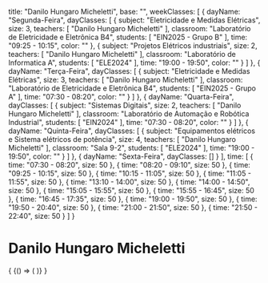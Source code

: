   title: "Danilo Hungaro Micheletti",
  base: "",
  weekClasses: [
    {
      dayName: "Segunda-Feira",
      dayClasses: [
        {
          subject: "Eletricidade e Medidas Elétricas",
          size: 3,
          teachers: [
            "Danilo Hungaro Micheletti"
          ],
          classroom: "Laboratório de Eletricidade e Eletrônica B4",
          students: [
            "EIN2025 - Grupo B"
          ],
          time: "09:25 - 10:15",
          color: ""
        },
        {
          subject: "Projetos Elétricos industriais",
          size: 2,
          teachers: [
            "Danilo Hungaro Micheletti"
          ],
          classroom: "Laboratório de Informatica A",
          students: [
            "ELE2024"
          ],
          time: "19:00 - 19:50",
          color: ""
        }
      ]
    },
    {
      dayName: "Terça-Feira",
      dayClasses: [
        {
          subject: "Eletricidade e Medidas Elétricas",
          size: 3,
          teachers: [
            "Danilo Hungaro Micheletti"
          ],
          classroom: "Laboratório de Eletricidade e Eletrônica B4",
          students: [
            "EIN2025 - Grupo A"
          ],
          time: "07:30 - 08:20",
          color: ""
        }
      ]
    },
    {
      dayName: "Quarta-Feira",
      dayClasses: [
        {
          subject: "Sistemas Digitais",
          size: 2,
          teachers: [
            "Danilo Hungaro Micheletti"
          ],
          classroom: "Laboratório de Automação e Robótica Industrial",
          students: [
            "EIN2024"
          ],
          time: "07:30 - 08:20",
          color: ""
        }
      ]
    },
    {
      dayName: "Quinta-Feira",
      dayClasses: [
        {
          subject: "Equipamentos elétricos e Sistema elétricos de potência",
          size: 4,
          teachers: [
            "Danilo Hungaro Micheletti"
          ],
          classroom: "Sala 9-2",
          students: [
            "ELE2024"
          ],
          time: "19:00 - 19:50",
          color: ""
        }
      ]
    },
    {
      dayName: "Sexta-Feira",
      dayClasses: []
    }
  ],
  time: [
    {
      time: "07:30 - 08:20",
      size: 50
    },
    {
      time: "08:20 - 09:10",
      size: 50
    },
    {
      time: "09:25 - 10:15",
      size: 50
    },
    {
      time: "10:15 - 11:05",
      size: 50
    },
    {
      time: "11:05 - 11:55",
      size: 50
    },
    {
      time: "13:10 - 14:00",
      size: 50
    },
    {
      time: "14:00 - 14:50",
      size: 50
    },
    {
      time: "15:05 - 15:55",
      size: 50
    },
    {
      time: "15:55 - 16:45",
      size: 50
    },
    {
      time: "16:45 - 17:35",
      size: 50
    },
    {
      time: "19:00 - 19:50",
      size: 50
    },
    {
      time: "19:50 - 20:40",
      size: 50
    },
    {
      time: "21:00 - 21:50",
      size: 50
    },
    {
      time: "21:50 - 22:40",
      size: 50
    }
  ]
}

# Danilo Hungaro Micheletti

<div>
  {
    <BrowserOnly>
      {() => (
        <Grid
          title={data.title}
          weekClasses={data.weekClasses}
          time={data.time}
        />
      )}
    </BrowserOnly>
  }
</div>
